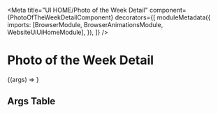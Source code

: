 


<Meta
  title="UI HOME/Photo of the Week Detail"
  component={PhotoOfTheWeekDetailComponent}
  decorators={[
    moduleMetadata({
      imports: [BrowserModule, BrowserAnimationsModule, WebsiteUiUiHomeModule],
    }),
  ]}
/>

# Photo of the Week Detail

<Story height="500px" name="Default">
  {(args) => <drp-photo-of-the-week-detail {...args} />}
</Story>

## Args Table

<ArgsTable of={PhotoOfTheWeekDetailComponent} />
